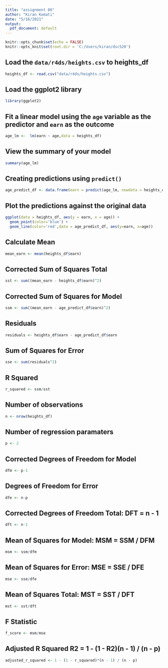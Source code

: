```yaml
---
title: "assignment 06"
author: "Kiran Komati"
date: "5/16/2021"
output:
  pdf_document: default
---
```


```r
knitr::opts_chunk$set(echo = FALSE)
knitr::opts_knit$set(root.dir = 'C:/Users/kiran/dsc520')
```

## Load the `data/r4ds/heights.csv` to heights_df

```r
heights_df <- read.csv("data/r4ds/heights.csv")
```

## Load the ggplot2 library
```r
library(ggplot2)
```

## Fit a linear model using the `age` variable as the predictor and `earn` as the outcome

```r
age_lm <-  lm(earn ~ age,data = heights_df)
```

## View the summary of your model

```r
summary(age_lm)
```

## Creating predictions using `predict()`

```r
age_predict_df <- data.frame(earn = predict(age_lm, newdata = heights_df), age=heights_df$age)
```
## Plot the predictions against the original data
```r
ggplot(data = heights_df, aes(y = earn, x = age)) +
  geom_point(color='blue') +
  geom_line(color='red',data = age_predict_df, aes(y=earn, x=age))
```

## Calculate Mean
```r
mean_earn <- mean(heights_df$earn)
```

## Corrected Sum of Squares Total
```r
sst <- sum((mean_earn - heights_df$earn)^2)
```

## Corrected Sum of Squares for Model
```r
ssm <- sum((mean_earn - age_predict_df$earn)^2)
```
## Residuals
```r
residuals <- heights_df$earn - age_predict_df$earn
```
## Sum of Squares for Error
```r
sse <- sum(residuals^2)
```

## R Squared 
```r
r_squared <- ssm/sst
```
## Number of observations
```r
n <- nrow(heights_df)
```
## Number of regression paramaters
```r
p <- 2
```
## Corrected Degrees of Freedom for Model
```r
dfm <- p-1
```
## Degrees of Freedom for Error
```r
dfe <- n-p
```
## Corrected Degrees of Freedom Total:   DFT = n - 1
```r
dft <- n-1
```

## Mean of Squares for Model:   MSM = SSM / DFM
```r
msm <- ssm/dfm
```
## Mean of Squares for Error:   MSE = SSE / DFE
```r
mse <- sse/dfe
```

## Mean of Squares Total:   MST = SST / DFT
```r
mst <- sst/dft

```
## F Statistic
```r
f_score <- msm/mse
```

## Adjusted R Squared R2 = 1 - (1 - R2)(n - 1) / (n - p)
```r
adjusted_r_squared <- 1 - (1 - r_squared)*(n - 1) / (n - p)
```